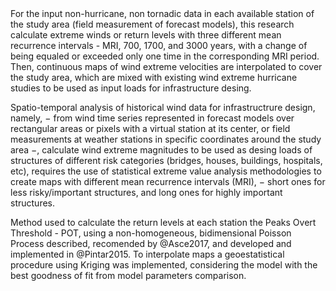 For the input non-hurricane, non tornadic data in each available station of the study area (field measurement of forecast models), this research calculate extreme winds or return levels with three different mean recurrence intervals - MRI, 700, 1700, and 3000 years, with a change of being equaled or exceeded only one time in the corresponding MRI period. Then, continuous maps of wind extreme velocities are interpolated to cover the study area, which are mixed with existing wind extreme hurricane studies to be used as input loads for infrastructure desing.    \par

Spatio-temporal analysis of historical wind data for infrastructrure design, namely, $-$ from  wind time series represented in forecast models over rectangular areas or pixels with a virtual station at its center, or field measurements at weather stations in specific coordinates around the study area $-$, calculate wind extreme magnitudes to be used as desing loads of structures of different risk categories (bridges, houses, buildings, hospitals, etc), requires the use of statistical extreme value analysis methodologies to create maps with different mean recurrence intervals (MRI), $-$ short ones for less risky/important structures, and long ones for highly important structures.

Method used to calculate the return levels at each station the Peaks Overt Threshold - POT, using a non-homogeneous, bidimensional Poisson Process described, recomended by @Asce2017, and developed and implemented in @Pintar2015. To interpolate maps a geoestatistical procedure using Kriging was implemented, considering the model with the best goodness of fit from model parameters comparison.



